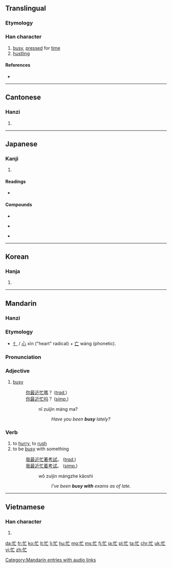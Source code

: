 {{also|忘}}
==Translingual==
{{stroke order|strokes=6}}
===Etymology===

{{Han compound|忄|亡|c1=s|c2=p|ls=psc}}

===Han character===
{{Han char|rn=61|rad=心|as=03|sn=6|four=9001<sub>0</sub>|canj=心卜女 (PYV)|ids=⿰[[忄]][[亡]]}}

# [[busy]], [[press]]ed for [[time]]
# [[hustling]]

====References====
* {{Han ref|kx=0377.010|dkj=10334|dj=0703.100|hdz=42272.160|uh=5FD9|ud=24537|bh=A6A3|bd=42659}}

----

==Cantonese==

===Hanzi===
{{yue-hanzi|jyut=[[mong4]]|y=mong4}}

# {{defn|lang=yue|sort=心03}}

----

==Japanese==

===Kanji===
{{ja-kanji|grade=c|rs=心03}}

# {{defn|lang=ja|sort=心03}}

====Readings====
* {{ja-readings|on=[[ぼう]] (bō), [[もう]] (mō)|kun=[[いそがしい]] (isogashii)}}

====Compounds====
{{top3}}
* {{l|ja|sc=Jpan|多忙|tr=たぼう, tabō}}
{{mid3}}
* {{l|ja|sc=Jpan|忙殺|tr=ぼうさつ, bōsatsu}}
{{mid3}}
* {{l|ja|sc=Jpan|忙中閑|tr=ぼうちゅうかん, bōchūkan}}
{{bottom}}

----

==Korean==

===Hanja===
{{ko-hanja|hangeul=망|eumhun=|rv=mang|mr=mang|y=mang}}

# {{defn|lang=ko|sort=心03}}

----

==Mandarin==
{{zh-hanzi-box|[[忙]]}}

===Hanzi===
{{cmn-hanzi|pin=[[máng]] ([[mang2]])|wg=mang<sup>2</sup>}}

===Etymology===
* [[忄]] / [[心]] xīn ("heart" radical) + [[亡]] wáng (phonetic).

===Pronunciation===
{{Pinyin-IPA|máng|a=zh-máng.ogg}}

===Adjective===
{{cmn-adj|ts|pin=máng|pint=mang2}}

# [[busy]]
#: [[你]][[最近]][[忙]][[嗎]]？ (''[[Traditional Chinese|trad.]]'')
#: [[你]][[最近]][[忙]][[吗]]？ (''[[Simplified Chinese|simp.]]'')
#:: nǐ zuìjìn máng ma?
#::: ''Have you been '''busy''' lately?''

===Verb===
{{cmn-verb|ts|pin=máng|pint=mang2}}

# to [[hurry]], to [[rush]]
# to be [[busy]] with something
#: [[我]][[最近]][[忙]][[著]][[考試]]。 (''[[Traditional Chinese|trad.]]'')
#: [[我]][[最近]][[忙]][[着]][[考试]]。 (''[[Simplified Chinese|simp.]]'')
#:: wǒ zuìjìn mángzhe kǎoshì
#::: ''I've been '''busy with''' exams as of late.''

[[Category:Mandarin entries with audio links]]

----

==Vietnamese==

===Han character===
{{vi-hantu|[[mang]], [[màng]], [[mường]]|rs=心03}}

# {{defn|lang=vi|sort=心03}}

[[da:忙]]
[[fr:忙]]
[[ko:忙]]
[[lt:忙]]
[[li:忙]]
[[hu:忙]]
[[mg:忙]]
[[ms:忙]]
[[fj:忙]]
[[ja:忙]]
[[pl:忙]]
[[ta:忙]]
[[chr:忙]]
[[uk:忙]]
[[vi:忙]]
[[zh:忙]]